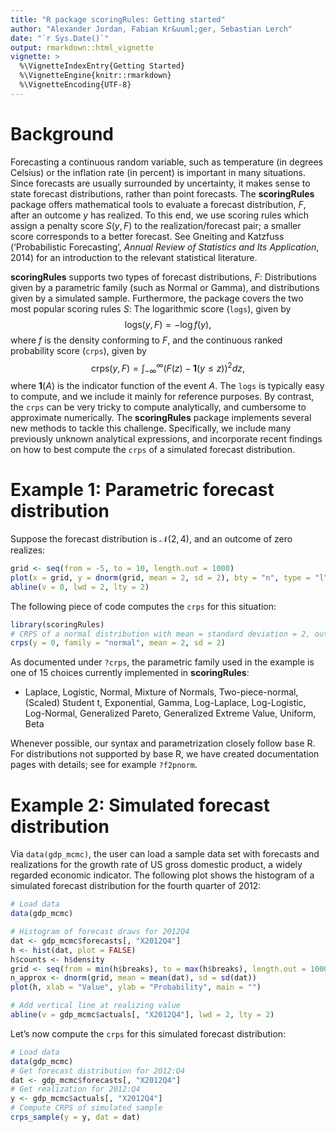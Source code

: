 ```yaml
---
title: "R package scoringRules: Getting started"
author: "Alexander Jordan, Fabian Kr&uuml;ger, Sebastian Lerch"
date: "`r Sys.Date()`"
output: rmarkdown::html_vignette
vignette: >
  %\VignetteIndexEntry{Getting Started}
  %\VignetteEngine{knitr::rmarkdown}
  %\VignetteEncoding{UTF-8}
---
```


# Background 

Forecasting a continuous random variable, such as temperature (in degrees Celsius) or the inflation rate (in percent) is important in many situations. Since forecasts are usually surrounded by uncertainty, it makes sense to state forecast distributions, rather than point forecasts. The **scoringRules** package offers mathematical tools to evaluate a forecast distribution, $F$, after an outcome $y$ has realized. To this end, we use scoring rules which assign a penalty score $S(y, F)$ to the realization/forecast pair; a smaller score corresponds to a better forecast. See Gneiting and Katzfuss ('Probabilistic Forecasting', *Annual Review of Statistics and Its Application*, 2014) for an introduction to the relevant statistical literature. 

**scoringRules** supports two types of forecast distributions, $F$: Distributions given by a parametric family (such as Normal or Gamma), and distributions given by a simulated sample. Furthermore, the package covers the two most popular scoring rules $S$: The logarithmic score (`logs`), given by $$\text{logs}(y, F) = -\log f(y),$$ where $f$ is the density conforming to $F$, and the continuous ranked probability score (`crps`), given by 
$$
\text{crps}(y, F) = \int_{-\infty}^\infty (F(z) - \mathbf{1}(y \le z))^2 dz,
$$
where $\mathbf{1}(A)$ is the indicator function of the event $A$. The `logs` is typically easy to compute, and we include it mainly for reference purposes. By contrast, the `crps` can be very tricky to compute analytically, and cumbersome to approximate numerically. The **scoringRules** package implements several new methods to tackle this challenge. Specifically, we include many previously unknown analytical expressions, and incorporate recent findings on how to best compute the `crps` of a simulated forecast distribution.  

# Example 1: Parametric forecast distribution

Suppose the forecast distribution is $\mathcal{N}(2, 4)$, and an outcome of zero realizes:\vspace{-1.5cm}

```r

grid <- seq(from = -5, to = 10, length.out = 1000)
plot(x = grid, y = dnorm(grid, mean = 2, sd = 2), bty = "n", type = "l", xlab = "Value", ylab = "Density")
abline(v = 0, lwd = 2, lty = 2)
```


The following piece of code computes the `crps` for this situation:
```r
library(scoringRules)
# CRPS of a normal distribution with mean = standard deviation = 2, outcome is zero
crps(y = 0, family = "normal", mean = 2, sd = 2)
```
As documented under `?crps`, the parametric family used in the example is one of 15 choices currently implemented in **scoringRules**: 

- Laplace, Logistic, Normal, Mixture of Normals, Two-piece-normal, (Scaled) Student t, Exponential, Gamma, Log-Laplace, Log-Logistic, Log-Normal, Generalized Pareto, Generalized Extreme Value, Uniform, Beta

Whenever possible, our syntax and parametrization closely follow base R. For distributions not supported by base R, we have created documentation pages with details; see for example `?f2pnorm`.

# Example 2: Simulated forecast distribution

Via `data(gdp_mcmc)`, the user can load a sample data set with forecasts and realizations for the growth rate of US gross domestic product, a widely regarded economic indicator. The following plot shows the histogram of a simulated forecast distribution for the fourth quarter of 2012:\vspace{-1.3cm}

```r
# Load data
data(gdp_mcmc)

# Histogram of forecast draws for 2012Q4
dat <- gdp_mcmc$forecasts[, "X2012Q4"]
h <- hist(dat, plot = FALSE)
h$counts <- h$density
grid <- seq(from = min(h$breaks), to = max(h$breaks), length.out = 1000)
n_approx <- dnorm(grid, mean = mean(dat), sd = sd(dat))
plot(h, xlab = "Value", ylab = "Probability", main = "")

# Add vertical line at realizing value
abline(v = gdp_mcmc$actuals[, "X2012Q4"], lwd = 2, lty = 2)
```

Let's now compute the `crps` for this simulated forecast distribution:

```r
# Load data
data(gdp_mcmc)
# Get forecast distribution for 2012:Q4
dat <- gdp_mcmc$forecasts[, "X2012Q4"]
# Get realization for 2012:Q4
y <- gdp_mcmc$actuals[, "X2012Q4"]
# Compute CRPS of simulated sample
crps_sample(y = y, dat = dat)

```